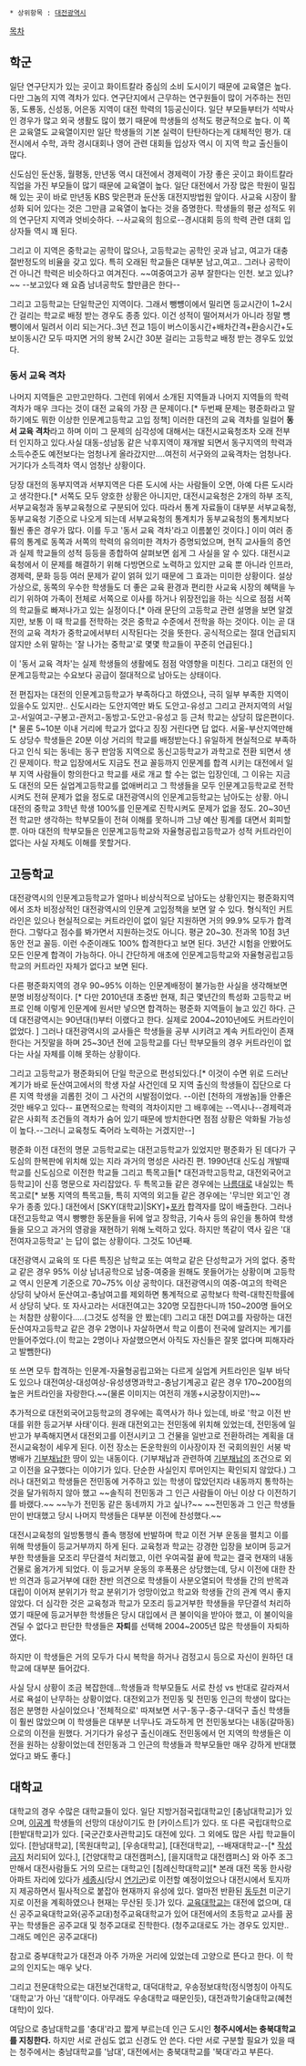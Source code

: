  * 상위항목 : [[대전광역시]]

[[목차]]
== 학군 ==
일단 연구단지가 있는 곳이고 화이트칼라 중심의 소비 도시이기 때문에 교육열은 높다. 다만 그놈의 지역 격차가 있다. 연구단지에서 근무하는 연구원들이 많이 거주하는 전민동, 도룡동, 신성동, 어은동 지역이 대전 학력의 1등공신이다. 일단 부모들부터가 석박사인 경우가 많고 외국 생활도 많이 했기 때문에 학생들의 성적도 평균적으로 높다. 이 쪽은 교육열도 교육열이지만 일단 학생들의 기본 실력이 탄탄하다는게 대체적인 평가. 대전시에서 수학, 과학 경시대회나 영어 관련 대회들 입상자 역시 이 지역 학교 출신들이 많다. 

신도심인 둔산동, 월평동, 만년동 역시 대전에서 경제력이 가장 좋은 곳이고 화이트칼라 직업을 가진 부모들이 많기 때문에 교육열이 높다. 일단 대전에서 가장 많은 학원이 밀집해 있는 곳이 바로 만년동 KBS 맞은편과 둔산동 대전지방법원 앞이다. 사교육 시장이 활성화 되어 있다는 것은 그만큼 교육열이 높다는 것을 증명한다. 학생들의 평균 성적도 위의 연구단지 지역과 엇비슷하다. --사교육의 힘으로--경시대회 등의 학력 관련 대회 입상자들 역시 꽤 된다.

그리고 이 지역은 중학교는 공학이 많으나, 고등학교는 공학인 곳과 남고, 여고가 대충 절반정도의 비율을 갖고 있다. 특히 오래된 학교들은 대부분 남고,여고.. 그러나 공학이건 아니건 학력은 비슷하다고 여겨진다. ~~여중여고가 공부 잘한다는 인천. 보고 있냐?~~ --보고있다 왜 요즘 남녀공학도 할만큼은 한다--

그리고 고등학교는 단일학군인 지역이다. 그래서 뺑뻉이에서 밀리면 등교시간이 1~2시간 걸리는 학교로 배정 받는 경우도 종종 있다. 이건 성적이 떨어져서가 아니라 정말 뻉뺑이에서 밀려서 이리 되는거다..3년 전교 1등이 버스이동시간+배차간격+환승시간+도보이동시간 모두 따지면 거의 왕복 2시간 30분 걸리는 고등학교 배정 받는 경우도 있었다.
=== 동서 교육 격차 ===
나머지 지역들은 고만고만하다. 그런데 위에서 소개된 지역들과 나머지 지역들의 학력 격차가 매우 크다는 것이 대전 교육의 가장 큰 문제이다.[* 두번째 문제는 평준화라고 말하기에도 뭐한 이상한 인문계고등학교 고입 정책] 이러한 대전의 교육 격차를 일컬어 '''동서 교육 격차'''라고 하며 이미 그 문제의 심각성에 대해서는 대전시교육청조차 오래 전부터 인지하고 있다.사실 대동-성남동 같은 낙후지역이 재개발 되면서 동구지역의 학력과 소득수준도 예전보다는 엄청나게 올라갔지만....여전히 서구와의 교육격차는 엄청나다. 거기다가 소득격차 역시 엄청난 상황이다.

당장 대전의 동부지역과 서부지역은 다른 도시에 사는 사람들이 오면, 아예 다른 도시라고 생각한다.[* 서쪽도 모두 양호한 상황은 아니지만, 대전시교육청은 2개의 하부 조직, 서부교육청과 동부교육청으로 구분되어 있다. 따라서 통계 자료들이 대부분 서부교육청, 동부교육청 기준으로 나오게 되는데 서부교육청의 통계치가 동부교육청의 통계치보다 훨씬 좋은 경우가 많다. 이를 두고 '동서 교육 격차'라고 이름붙인 것이다.] 이미 여러 종류의 통계로 동쪽과 서쪽의 학력의 유의미한 격차가 증명되었으며, 현직 교사들의 증언과 실제 학교들의 성적 등등을 종합하여 살펴보면 쉽게 그 사실을 알 수 있다. 대전시교육청에서 이 문제를 해결하기 위해 다방면으로 노력하고 있지만 교육 뿐 아니라 인프라, 경제력, 문화 등등 여러 문제가 같이 얽혀 있기 때문에 그 효과는 미미한 상황이다. 설상가상으로, 동쪽의 우수한 학생들도 더 좋은 교육 환경과 편리한 사교육 시장의 혜택을 누리기 위하여 가족이 전체로 서쪽으로 이사를 하거나 위장전입을 하는 식으로 점점 서쪽의 학교들로 빠져나가고 있는 실정이다.[* 아래 문단의 고등학교 관련 설명을 보면 알겠지만, 보통 이 때 학교를 전학하는 것은 중학교 수준에서 전학을 하는 것이다. 이는 곧 대전의 교육 격차가 중학교에서부터 시작된다는 것을 뜻한다. 공식적으로는 절대 언급되지 않지만 소위 말하는 '잘 나가는 중학교'로 몇몇 학교들이 꾸준히 언급된다.]

이 '동서 교육 격차'는 실제 학생들의 생활에도 점점 악영향을 미친다. 그리고 대전의 인문계고등학교는 수요보다 공급이 절대적으로 남아도는 상태이다. 

전 편집자는 대전의 인문계고등학교가 부족하다고 하였으나, 극히 일부 부족한 지역이 있을수도 있지만.. 신도시라는 도안지역만 봐도 도안고-유성고 그리고 관저지역의 서일고-서일여고-구봉고-관저고-동방고-도안고-유성고 등 근처 학교는 상당히 많은편이다.[* 물론 5~10분 이내 거리에 학교가 없다고 징징 거린다면 답 없다. 서울-부산지역만해도 상당수 학생들은 20분 이상 거리의 학교를 배정받는다.] 유일하게 현실적으로 부족하다고 인식 되는 동네는 동구 판암동 지역으로 동신고등학교가 과학고로 전환 되면서 생긴 문제이다. 학교 입장에서도 지금도 전교 꼴등까지 인문계를 합격 시키는 대전에서 일부 지역 사람들이 항의한다고 학교를 새로 개교 할 수는 없는 입장인데, 그 이유는 지금도 대전의 모든 실업계고등학교를 없애버리고 그 학생들을 모두 인문계고등학교로 전학시켜도 전혀 문제가 없을 정도로 대전광역시의 인문계고등학교는 남아도는 상황. 아니 대전의 중학교 3학년 학생 100%를 인문계로 진학시켜도 문제가 없을 정도. 20~30년 전 학교만 생각하는 학부모들이 전혀 이해를 못하니까 그냥 예산 핑계를 대면서 회피할뿐. 아마 대전의 학부모들은 인문계고등학교와 자율형공립고등학교가 성적 커트라인이 없다는 사실 자체도 이해를 못할거다.

== 고등학교 ==
대전광역시의 인문계고등학교가 얼마나 비상식적으로 남아도는 상황인지는 평준화지역에서 조차 비정상적인 대전광역시의 인문계 고입정책을 보면 알 수 있다. 형식적인 커트라인은 있으나 현실적으로는 커트라인이 없이 일단 지원하면 거의 99.9% 모두가 합격한다. 그렇다고 점수를 봐가면서 지원하는것도 아니다. 평균 20~30. 전과목 10점 3년동안 전교 꼴등. 이런 수준이래도 100% 합격한다고 보면 된다. 3년간 시험을 안봤어도 모든 인문계 합격이 가능하다. 아니 간단하게 애초에 인문계고등학교와 자율형공립고등학교의 커트라인 자체가 없다고 보면 된다.

다른 평준화지역의 경우 90~95% 이하는 인문계배정이 불가능한 사실을 생각해보면 분명 비정상적이다. [* 다만 2010년대 초중반 현재, 최근 몇년간의 특성화 고등학교 버프로 인해 이렇게 인문계에 원서만 넣으면 합격하는 평준화 지역들이 늘고 있긴 하다. 근데 대전광역시는 90년대(!)부터 이랬다고 한다. 실제로 2004~2010년에도 커트라인이 없었다. ] 그러나 대전광역시의 교사들은 학생들을 공부 시키려고 계속 커트라인이 존재한다는 거짓말을 하며 25~30년 전에 고등학교를 다닌 학부모들의 경우 커트라인이 없다는 사실 자체를 이해 못하는 상황이다. 

그리고 고등학교가 평준화되어 단일 학군으로 편성되있다.[* 이것이 수면 위로 드러난 계기가 바로 둔산여고에서의 학생 자살 사건인데 모 지역 출신의 학생들이 집단으로 다른 지역 학생을 괴롭힌 것이 그 사건의 시발점이었다. --이런 [천하의 개쌍놈]들 안좋은 것만 배우고 있다-- 표면적으로는 학력의 격차이지만 그 배후에는 --역시나--경제력과 같은 사회적 조건들의 격차가 숨어 있기 때문에 방치한다면 점점 상황은 악화될 가능성이 높다.--그러니 교육청도 죽어라 노력하는 거겠지만--]

평준화 이전 대전의 명문 고등학교로는 대전고등학교가 있었지만 평준화가 된 데다가 구도심의 한복판에 위치해 있는 지라 과거의 명성은 사라진 편. 1990년대 신도심 개발때 학교를 신도심으로 이전한 학교들 그리고 특목고들[* 대전과학고등학교, 대전외국어고등학교]이 신흥 명문으로 자리잡았다. 두 특목고들 같은 경우에는 [[나름]]대로 내실있는 특목고로[* 보통 지역의 특목고들, 특히 지역의 외고들 같은 경우에는 '무늬만 외고'인 경우가 종종 있다.] 대전에서 [SKY(대학교)|SKY]+[[서카포|포카]] 합격자를 많이 배출한다. 그러나 대전고등학교 역시 빵빵한 동문들을 뒤에 엎고 장학금, 기숙사 등의 유인을 통하여 학생들을 모으고 과거의 영광을 재현하기 위해 노력하고 있다. 하지만 똑같이 역사 깊은 '대전여자고등학교' 는 답이 없는 상황이다. 그것도 10년째. 

대전광역시 교육의 또 다른 특징은 남학교 또는 여학교 같은 단성학교가 거의 없다. 중학교 같은 경우 95% 이상 남녀공학으로 남중-여중을 원해도 못들어가는 상황이며 고등학교 역시 인문계 기준으로 70~75% 이상 공학이다. 대전광역시의 여중-여고의 학력은 상당히 낮아서 둔산여고-충남여고를 제외하면 통계적으로 공학보다 학력-대학진학률에서 상당히 낮다. 또 자사고라는 서대전여고는 320명 모집한다니까 150~200명 들어오는 처참한 상황이다.....(그것도 성적을 안 봤는데!) 그리고 대전 D여고를 자랑하는 대전 둔산여자고등학교 같은 경우 2명이나 자살하면서 학교 이름이 전국에 알려지는 계기를 만들어주었다.(이 학교는 2명이나 자살했으면서 아직도 자신들은 잘못 없다며 피해자라고 발뺌한다)

또 쓰면 모두 합격하는 인문계-자율형공립고와는 다르게 실업계 커트라인은 일부 바닥도 있으나 대전여상-대성여상-유성생명과학고-충남기계공고 같은 경우 170~200점의 높은 커트라인을 자랑한다.~~(물론 이미지는 여전히 개똥+시궁창이지만)~~

추가적으로 대전외국어고등학교의 경우에는 흑역사가 하나 있는데, 바로 '학교 이전 반대를 위한 등교거부 사태'이다. 원래 대전외고는 전민동에 위치해 있었는데, 전민동에 일반고가 부족해지면서 대전외고를 이전시키고 그 건물을 일반고로 전환하려는 계획을 대전시교육청이 세우게 된다. 이전 장소는 돈운학원의 이사장이자 전 국회의원인 서붕 박병배가 [[기부채납]]한 땅이 있는 내동이다. (기부채납과 관련하여 [[기부채납]]의 조건으로 외고 이전을 요구했다는 이야기가 있다. 단순한 사실인지 루머인지는 확인되지 않았다.) 그러나 대전외고 학생들은 전민동에 거주하고 있는 학생이 많았던지라 내동까지 통학하는 것을 달가워하지 않아 했고 ~~솔직히 전민동과 그 인근 사람들이 아닌 이상 다 이전하기를 바랬다.~~ ~~누가 전민동 같은 동네까지 가고 싶나?~~ ~~전민동과 그 인근 학생들만이 반대했고 당시 나머지 학생들은 대부분 이전에 찬성했다.~~ 

대전시교육청의 일방통행식 졸속 행정에 반발하며 학교 이전 거부 운동을 펼치고 이를 위해 학생들이 등교거부까지 하게 된다. 교육청과 학교는 강경한 입장을 보이며 등교거부한 학생들을 모조리 무단결석 처리했고, 이런 우여곡절 끝에 학교는 결국 현재의 내동 건물로 옮겨가게 되었다. 이 등교거부 운동의 후폭풍은 상당했는데, 당시 이전에 대한 찬반 의견과 등교거부에 대한 찬반 의견으로 학생들이 사분오열되어 학생들 간의 반목과 대립이 이어져 분위기가 학교 분위기가 엉망이었고 학교와 학생들 간의 관계 역시 좋지 않았다. 더 심각한 것은 교육청과 학교가 모조리 등교거부한 학생들을 무단결석 처리하였기 때문에 등교거부한 학생들은 당시 대입에서 큰 불이익을 받아아 했고, 이 불이익을 견딜 수 없다고 판단한 학생들은 '''자퇴'''를 선택해 2004~2005년 많은 학생들이 자퇴하였다.

하지만 이 학생들은 거의 모두가 다시 복학을 하거나 검정고시 등으로 자신이 원하던 대학교에 대부분 들어갔다.

사실 당시 상황이 조금 복잡한데...학생들과 학부모들도 서로 찬성 vs 반대로 갈라져서 서로 욕설이 난무하는 상황이었다. 대전외고가 전민동 및 전민동 인근의 학생이 많다는 점은 분명한 사실이었으나 '전체적으로' 따져보면 서구-동구-중구-대덕구 출신 학생들이 훨씬 많았으며 이 학생들은 대부분 너무나도 과도하게 먼 전민동보다는 내동(갈마동)으로의 이전을 원했다. 거기다가 유성구 출신이래도 전민동에서 먼 지역의 학생들은 이전을 원하는 상황이었는데 전민동과 그 인근의 학생들과 학부모들만 매우 강하게 반대했었다고 봐도 좋다.] 

== 대학교 ==
대학교의 경우 수많은 대학교들이 있다. 일단 지방거점국립대학교인 [충남대학교]가 있으며, [[이공계]] 학생들의 선망의 대상이기도 한 [카이스트]가 있다. 또 다른 국립대학으로 [한밭대학교]가 있다. [국군간호사관학교]도 대전에 있다. 그 외에도 많은 사립 학교들이 있다. [한남대학교], [목원대학교], [우송대학교], [대전대학교], --배재대학교--[* [[작성금지]] 처리되어 있다.], [건양대학교 대전캠퍼스], [을지대학교 대전캠퍼스] 와 아주 조그만해서 대전사람들도 거의 모르는 대학교인 [침례신학대학교][* 본래 대전 목동 한사랑아파트 자리에 있다가 [[세종시]](당시 [[연기군]])로 이전할 예정이었으나 대전시에서 토지까지 제공하면서 필사적으로 붙잡아 현재까지 유성에 있다. 얼마전 반환된 [[동두천]] 미군기지로 이전을 계획하였으나 현재는 무산된 듯.]가 있다.
[[교육대학교]]는 대전에 없으며, 대신 공주교육대학교와(공주교대)청주교육대학교가 있어 대전에서의 초등학교 교사를 꿈꾸는 학생들은 공주교대 및 청주교대로 진학한다. (청주교대로도 가는 경우도 있지만.. 그래도 메인은 공주교대다)

참고로 중부대학교가 대전과 아주 가까운 거리에 있었는데 고양으로 뜬다고 한다. 이 학교의 인지도는 매우 낮다.

그리고 전문대학으로는 대전보건대학교, 대덕대학교, 우송정보대학(정식명칭이 아직도 '대학교'가 아닌 '대학'이다. 아무래도 우송대학교 때문인듯), 대전과학기술대학교(혜천대학)이 있다.

여담으로 충남대학교를 '충대'라고 짧게 부르는데 인근 도시인 '''청주시에서는 충북대학교를 지칭한다.''' 하지만 서로 관심도 없고 신경도 안 쓴다. 다만 서로 구분할 필요가 있을 때는 청주에서는 충남대학교를 '남대', 대전에서는 충북대학교를 '북대'라고 부른다.


